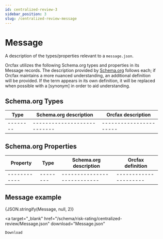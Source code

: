 ```yaml
---
id: centralized-review-3
sidebar_position: 3
slug: /centralized-review-message
---
```



# Message

A description of the types/properties relevant to a
`message.json`.

Orcfax utilizes the following Schema.org types and properties in its Message
records. The description provided by [Schema.org][schema-1]
follows each; if Orcfax maintains a more nuanced understanding, an additional
definition will be provided. If the term appears in its own definition, it will
be replaced when possible with a \[synonym\] in order to aid understanding.

[schema-1]: https://schema.org/

## Schema.org Types

| Type     | Schema.org description     | Orcfax description     |
| -------- | ---------------------------| ---------------------- |
| -------- | ---------------------------| ---------------------- |

## Schema.org Properties

| Property     | Type     | Schema.org description     | Orcfax definition     |
| ------------ | -------- | ---------------------------| --------------------- |
| ------------ | -------- | ---------------------------| --------------------- |

## Message example

<CodeBlock language="json">{JSON.stringify(Message, null, 2)}</CodeBlock>

<a
    target="_blank"
    href="/schema/risk-rating/centralized-review/Message.json"
    download="Message.json"
>
    Download
</a>
